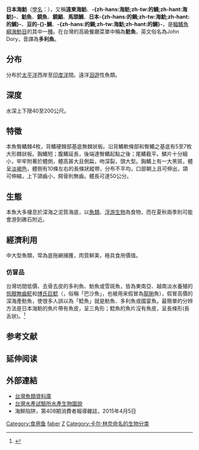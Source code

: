 {{noteTA
|1=zh-cn:海鲂;zh-tw:的鯛;zh-hant:海魴
}}
{{Speciesbox
| image = Zeus.faber.jpg
| status = DD
| status system = iucn3.1
| status ref ={{r|IUCN}}
| taxon = Zeus faber
| authority = [[Linnaeus|Linnaeus]], 1758
| range_map = John Dory.png
| synonyms ref ={{r|FishBase}}
| synonyms ={{collapsible list|
*''Zeus australis''<br /><small>Richardson, 1845</small> ''
*''Zeus faber mauritanicus''<br /><small>Desbrosses, 1937</small> ''
*''Zeus japonicus''<br /><small>Valenciennes, 1835</small> ''
*''Zeus pungio''<br /><small>Cuvier, 1829</small> ''
 }}
}}

'''日本海魴'''（[[學名|學名]]：{{lang|la|''Zeus faber''}}），又稱'''遠東海魴'''、'''-{zh-hans:海鲂;zh-tw:的鯛;zh-hant:海魴}-'''、'''魴魚'''、'''鏡魚'''、'''鏡鯧'''、'''馬頭鯛'''、'''日本-{zh-hans:的鲷;zh-tw:海魴;zh-hant:的鯛}-'''、'''豆的-{}-鯛'''、'''-{zh-hans:的鲷;zh-tw:海魴;zh-hant:的鯛}-'''，是[[輻鰭魚綱|輻鰭魚綱]][[海魴目|海魴目]]的其中一[[種|種]]。在台灣的高級餐廳菜單中稱為'''鲂魚'''，英文俗名為John Dory，音譯為'''多利魚'''。

== 分布 ==
分布於[[太平洋|太平洋]]西岸至[[印度洋|印度洋]]間。遠洋[[洄遊|洄遊]]性魚類。{{r|FishBase}}

== 深度 ==
水深上下限40至200公尺。{{r|FishBase}}

== 特徵 ==
本魚臀鰭棘4枚，背鰭硬棘部基底無棘狀板。沿背鰭軟條部和臀鰭之基底有5至7枚大形棘狀板。胸鰭短；腹鰭延長，後端達臀鰭起點之後；尾鰭截平。鱗片十分細小，牢牢附著於體側，體高甚大且側扁，吻深裂，頭大型。胸鰭上有一大黑斑，體呈[[淡褐色|淡褐色]]，體側有10條左右的長條狀縱帶，分布不平均，口部朝上且可伸出，頜可伸縮，上下頜齒小，腭骨則無齒。體長可達50公分。{{r|FishBase}}

== 生態 ==
本魚大多棲息於深海之泥質海底，以[[魚類|魚類]]、[[浮游生物|浮游生物]]為食物，而在夏秋兩季則可能會游到礁石附近。{{r|FishBase}}

== 經濟利用 ==
中大型魚類，常為底拖網捕獲，肉質鮮美，極具食用價值。{{r|FishBase}}

===仿冒品===
台灣坊間低價、去骨去皮的多利魚、魴魚或雪斑魚，皆為東南亞、越南淡水養殖的[[低眼無齒𩷶|低眼無齒𩷶]]和[[博氏巨鯰|博氏巨鯰]]（{{lang|la|''Pangasius bocourti''}}，俗稱「巴沙魚」，也被用来假冒為[[龍脷|龍脷]]魚），假冒高價的深海產魴魚，使很多人誤以為「鯰魚」就是魴魚、多利魚或國宴魚。最簡單的分辨方法是日本海魴的魚片帶有魚皮，呈三角形；鯰魚的魚片沒有魚皮，呈長條形(長舌狀)。<ref>{{cite news |title=魴魚產品真真假假，業者應正確標示品名 |url=https://www.mohw.gov.tw/fp-2636-21178-1.html |work=食品藥物管理署 |date=2015-01-29 |accessdate=2020-04-06 |archive-date=2020-04-06 |archive-url=https://web.archive.org/web/20200406191514/https://www.mohw.gov.tw/fp-2636-21178-1.html |dead-url=no }}</ref>

== 参考文献 ==
{{reflist|refs=
<ref name=IUCN>Iwamoto, T. 2015. ''Zeus faber''. ''The IUCN Red List of Threatened Species'' 2015: e.T198769A42390771. https://dx.doi.org/10.2305/IUCN.UK.2015-4.RLTS.T198769A42390771.en. Downloaded on 06 April 2020.</ref>
<ref name=FishBase>{{FishBase|Zeus|faber|month=April|year=2020}}</ref>
}}

== 延伸阅读 ==
{{Wikisource further reading}}
{{wikispecies|Zeus faber}}

==外部連結==
*[http://fishdb.sinica.edu.tw/ 台灣魚類資料庫] {{Wayback|url=http://fishdb.sinica.edu.tw/ |date=20160304193340 }}
*[https://web.archive.org/web/20160304121623/http://www.tfrin.gov.tw/friweb/index.php?act=ShowForm&func=aquarch1&num=144 台灣水產試驗所水產生物圖說]
*海鮮陷阱，第408期消費者報導雜誌，2015年4月5日

{{Taxonbar|from=Q7045}}

{{DEFAULTSORT:Zeus faber}}
[[Category:食用鱼|Category:食用鱼]]
[[Category:海鲂屬|faber]]
[[Category:1758年描述的魚類|Z]]
[[Category:卡尔·林奈命名的生物分类|Category:卡尔·林奈命名的生物分类]]